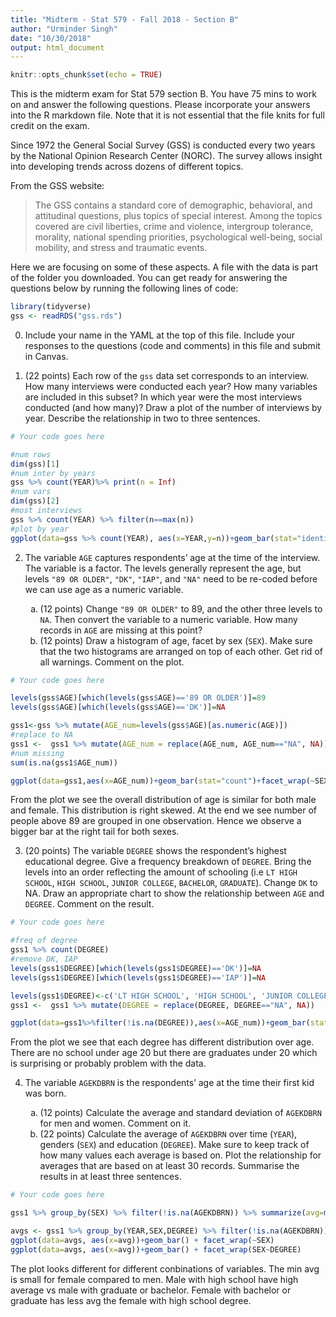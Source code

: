 ```yaml
---
title: "Midterm - Stat 579 - Fall 2018 - Section B"
author: "Urminder Singh"
date: "10/30/2018"
output: html_document
---
```


```r
knitr::opts_chunk$set(echo = TRUE)
```

This is the midterm exam for Stat 579 section B. You have 75 mins to work on and answer the following questions. Please incorporate your answers into the R markdown file. Note that it is not essential that the file knits for full credit on the exam.


Since 1972 the General Social Survey (GSS) is conducted every two years by the National Opinion Research Center (NORC).
The survey allows insight into developing trends across dozens of different topics. 

From the GSS website:

> The GSS contains a standard core of demographic, behavioral, and attitudinal questions, plus topics of special interest. Among the topics covered are civil liberties, crime and violence, intergroup tolerance, morality, national spending priorities, psychological well-being, social mobility, and stress and traumatic events.

Here we are focusing on some of these aspects. A file with the data is part of the folder you downloaded. You can get ready for answering the questions below by running the following lines of code:

```r
library(tidyverse)
gss <- readRDS("gss.rds")
```

0. Include your name in the YAML at the top of this file. Include your responses to the questions (code and comments) in this file and submit in Canvas. 

1. (22 points) Each row of the `gss` data set corresponds to an interview. How many interviews were conducted each year? How many variables are included in this subset? In which year were the most interviews conducted (and how many)? Draw a plot of the number of interviews by year. Describe the relationship in two to three sentences.

```r
# Your code goes here

#num rows
dim(gss)[1]
#num inter by years
gss %>% count(YEAR)%>% print(n = Inf)
#num vars
dim(gss)[2]
#most interviews
gss %>% count(YEAR) %>% filter(n==max(n))
#plot by year
ggplot(data=gss %>% count(YEAR), aes(x=YEAR,y=n))+geom_bar(stat="identity",aes(fill=YEAR))


```

2. The variable `AGE` captures respondents' age at the time of the interview. The variable is a factor. The levels generally represent the age, but levels `"89 OR OLDER"`, `"DK"`, `"IAP"`, and `"NA"` need to be re-coded before we can use age as a numeric variable. 

    a. (12 points) Change `"89 OR OLDER"` to 89, and the other three levels  to `NA`. Then convert the variable to a numeric variable. How many records in `AGE` are missing at this point?
    b. (12 points)  Draw a histogram of age,  facet by sex (`SEX`). Make sure that the two histograms are arranged on top of each other. Get rid of all warnings. Comment on the plot.

```r
# Your code goes here

levels(gss$AGE)[which(levels(gss$AGE)=='89 OR OLDER')]=89
levels(gss$AGE)[which(levels(gss$AGE)=='DK')]=NA

gss1<-gss %>% mutate(AGE_num=levels(gss$AGE)[as.numeric(AGE)])
#replace to NA
gss1 <-  gss1 %>% mutate(AGE_num = replace(AGE_num, AGE_num=="NA", NA))
#num missing
sum(is.na(gss1$AGE_num))

ggplot(data=gss1,aes(x=AGE_num))+geom_bar(stat="count")+facet_wrap(~SEX,ncol = 1)+theme(axis.text.x = element_text(angle = 90, hjust = 1))


```

From the plot we see the overall distribution of age is similar for both male and female. This distribution is right skewed. At the end we see number of people above 89 are grouped in one observation. Hence we observe a bigger bar at the right tail for both sexes.


3. (20 points) The variable `DEGREE` shows the respondent's highest educational degree.
Give a frequency breakdown of `DEGREE`. Bring the levels into an order reflecting the amount of schooling (i.e `LT HIGH SCHOOL`, `HIGH SCHOOL`, `JUNIOR COLLEGE`, `BACHELOR`, `GRADUATE`). Change `DK` to NA. 
Draw an appropriate chart to show the relationship between `AGE` and `DEGREE`. Comment on the result. 

```r
# Your code goes here

#freq of degree
gss1 %>% count(DEGREE)
#remove DK, IAP
levels(gss1$DEGREE)[which(levels(gss1$DEGREE)=='DK')]=NA
levels(gss1$DEGREE)[which(levels(gss1$DEGREE)=='IAP')]=NA

levels(gss1$DEGREE)<-c('LT HIGH SCHOOL', 'HIGH SCHOOL', 'JUNIOR COLLEGE', 'BACHELOR', 'GRADUATE', "NA")
gss1 <-  gss1 %>% mutate(DEGREE = replace(DEGREE, DEGREE=="NA", NA))

ggplot(data=gss1%>%filter(!is.na(DEGREE)),aes(x=AGE_num))+geom_bar(stat="count")+facet_wrap(~DEGREE,ncol = 1)+theme(axis.text.x = element_text(angle = 90, hjust = 1))

```

From the plot we see that each degree has different distribution over age. There are no school under age 20 but there are graduates under 20 which is surprising or probably problem with the data.

4. The variable `AGEKDBRN` is the respondents' age at the time their first kid was born. 

    a. (12 points) Calculate the average and standard deviation of `AGEKDBRN` for men and women. Comment on it. 
    b. (22 points) Calculate the average of `AGEKDBRN` over time (`YEAR`), genders (`SEX`) and education (`DEGREE`). Make sure to keep track of how many values each average is based on. Plot the relationship for averages that are based on at least 30 records. Summarise the results in at least three sentences.


```r
# Your code goes here

gss1 %>% group_by(SEX) %>% filter(!is.na(AGEKDBRN)) %>% summarize(avg=mean(AGEKDBRN),sd=sd(AGEKDBRN),obs=n())

avgs <- gss1 %>% group_by(YEAR,SEX,DEGREE) %>% filter(!is.na(AGEKDBRN)) %>% summarize(avg=mean(AGEKDBRN),sd=sd(AGEKDBRN),obs=n()) %>% filter(obs>=30)
ggplot(data=avgs, aes(x=avg))+geom_bar() + facet_wrap(~SEX)
ggplot(data=avgs, aes(x=avg))+geom_bar() + facet_wrap(SEX~DEGREE)

```

The plot looks different for different conbinations of variables. The min avg is small for female compared to men. Male with high school have high average vs male with graduate or bachelor. Female with bachelor or graduate has less avg the female with high school degree.